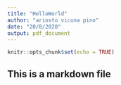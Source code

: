 ```yaml
---
title: "HelloWorld"
author: "ariosto vicuna pino"
date: "20/8/2020"
output: pdf_document
---
```


```r
knitr::opts_chunk$set(echo = TRUE)
```

## This is a markdown file

